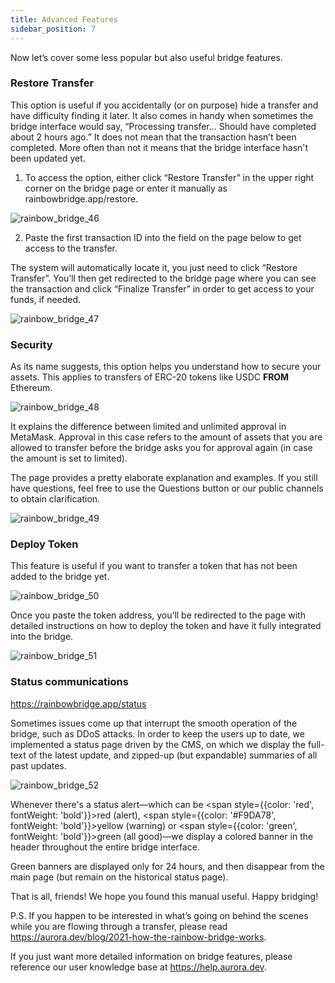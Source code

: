```yaml
---
title: Advanced Features
sidebar_position: 7
---
```


Now let’s cover some less popular but also useful bridge features.

### Restore Transfer
This option is useful if you accidentally (or on purpose) hide a transfer and have difficulty finding it later.
It also comes in handy when sometimes the bridge interface would say, “Processing transfer… Should have completed about 2 hours ago.” It does not mean that the transaction hasn’t been completed. More often than not it means that the bridge interface hasn't been updated yet.

1. To access the option, either click “Restore Transfer” in the upper right corner on the bridge page or enter it manually as rainbowbridge.app/restore.

![rainbow_bridge_46](/img/rainbow_bridge_46.png)

2. Paste the first transaction ID into the field on the page below to get access to the transfer.

The system will automatically locate it, you just need to click “Restore Transfer”. You’ll then get redirected to the bridge page where you can see the transaction and click “Finalize Transfer” in order to get access to your funds, if needed.

![rainbow_bridge_47](/img/rainbow_bridge_47.png)

### Security
As its name suggests, this option helps you understand how to secure your assets. This applies to transfers of ERC-20 tokens like USDC **FROM** Ethereum.

![rainbow_bridge_48](/img/rainbow_bridge_48.png)

It explains the difference between limited and unlimited approval in MetaMask. Approval in this case refers to the amount of assets that you are allowed to transfer before the bridge asks you for approval again (in case the amount is set to limited).

The page provides a pretty elaborate explanation and examples. If you still have questions, feel free to use the Questions button or our public channels to obtain clarification.

![rainbow_bridge_49](/img/rainbow_bridge_49.png)

### Deploy Token
This feature is useful if you want to transfer a token that has not been added to the bridge yet.

![rainbow_bridge_50](/img/rainbow_bridge_50.png)

Once you paste the token address, you’ll be redirected to the page with detailed instructions on how to deploy the token and have it fully integrated into the bridge.

![rainbow_bridge_51](/img/rainbow_bridge_51.png)

### Status communications

https://rainbowbridge.app/status

Sometimes issues come up that interrupt the smooth operation of the bridge, such as DDoS attacks. In order to keep the users up to date, we implemented a status page driven by the CMS, on which we display the full-text of the latest update, and zipped-up (but expandable) summaries of all past updates.

![rainbow_bridge_52](/img/rainbow_bridge_52.png)

Whenever there's a status alert—which can be <span style={{color: 'red', fontWeight: 'bold'}}>red</span> (alert), <span style={{color: '#F9DA78', fontWeight: 'bold'}}>yellow</span> (warning) or <span style={{color: 'green', fontWeight: 'bold'}}>green</span> (all good)—we display a colored banner in the header throughout the entire bridge interface.

Green banners are displayed only for 24 hours, and then disappear from the main page (but remain on the historical status page).

That is all, friends! We hope you found this manual useful. Happy bridging!

P.S. If you happen to be interested in what’s going on behind the scenes while you are flowing through a transfer, please read https://aurora.dev/blog/2021-how-the-rainbow-bridge-works.

If you just want more detailed information on bridge features, please reference our user knowledge base at https://help.aurora.dev.
